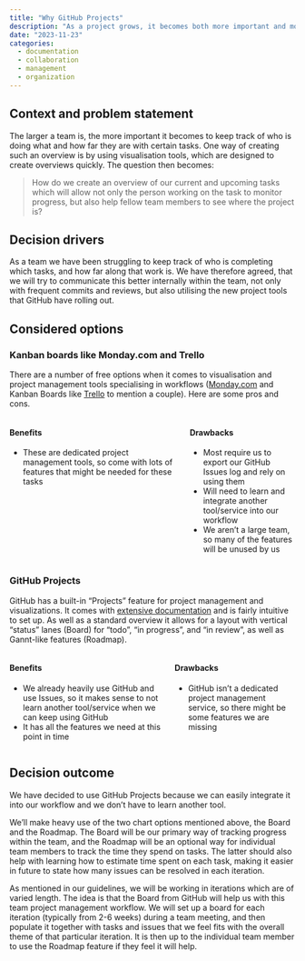 ```yaml
---
title: "Why GitHub Projects"
description: "As a project grows, it becomes both more important and more difficult to keep track of where the project is at.  This can be helped by using visualisation and project management tools like GitHub Projects."
date: "2023-11-23"
categories:
  - documentation
  - collaboration
  - management
  - organization
---
```


<!--TODO #36 docs: Update 'Why GitHub Projects' with Benefits and Drawbacks -->

## Context and problem statement

The larger a team is, the more important it becomes to keep track of who is doing what and how far they are with certain tasks. One way of creating such an overview is by using visualisation tools, which are designed to create overviews quickly. The question then becomes:

> How do we create an overview of our current and upcoming tasks which will allow not only the person working on the task to monitor progress, but also help fellow team members to see where the project is?

## Decision drivers

As a team we have been struggling to keep track of who is completing which tasks, and how far along that work is. We have therefore agreed, that we will try to communicate this better internally within the team, not only with frequent commits and reviews, but also utilising the new project tools that GitHub have rolling out. 

## Considered options

### Kanban boards like Monday.com and Trello

There are a number of free options when it comes to visualisation and project management tools specialising in workflows ([Monday.com](https://monday.com/) and Kanban Boards like [Trello](https://trello.com) to mention a couple). Here are some pros and cons.

::: {.columns}
::: {.column}
#### Benefits

- These are dedicated project management tools, so come with lots of features that might be needed for these tasks
:::
::: {.column}
#### Drawbacks

- Most require us to export our GitHub Issues log and rely on using them
- Will need to learn and integrate another tool/service into our workflow
- We aren't a large team, so many of the features will be unused by us
:::
:::

### GitHub Projects


GitHub has a built-in "Projects" feature for project management and visualizations. It comes with [extensive documentation](https://docs.github.com/en/issues/planning-and-tracking-with-projects) and is fairly intuitive to set up. As well as a standard overview it allows for a layout with vertical "status" lanes (Board) for "todo", "in progress", and "in review", as well as Gannt-like features (Roadmap).

::: {.columns}
::: {.column}
#### Benefits

- We already heavily use GitHub and use Issues, so it makes sense to not learn another tool/service when we can keep using GitHub
- It has all the features we need at this point in time
:::
::: {.column}
#### Drawbacks

- GitHub isn't a dedicated project management service, so there might be some features we are missing
:::
:::

## Decision outcome

We have decided to use GitHub Projects because we can easily integrate it into our workflow and we don't have to learn another tool.

We'll make heavy use of the two chart options mentioned above, the Board and the Roadmap. The Board will be our primary way of tracking progress within the team, and the Roadmap will be an optional way for individual team members to track the time they spend on tasks. The latter should also help with learning how to estimate time spent on each task, making it easier in future to state how many issues can be resolved in each iteration.

As mentioned in our guidelines, we will be working in iterations which are of varied length. The idea is that the Board from GitHub will help us with this team project management workflow. We will set up a board for each iteration (typically from 2-6 weeks) during a team meeting, and then populate it together with tasks and issues that we feel fits with the overall theme of that particular iteration. It is then up to the individual team member to use the Roadmap feature if they feel it will help.

<!--TODO link to section about teamwork and bi-weekly stand-ups-->
